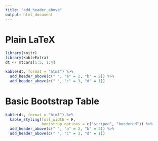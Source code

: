 ```yaml
---
title: "add_header_above"
output: html_document
---
```


# Plain LaTeX 
```r
library(knitr)
library(kableExtra)
dt <- mtcars[1:5, 1:4]

kable(dt, format = "html") %>%
  add_header_above(c(" ", "a" = 2, "b" = 2)) %>%
  add_header_above(c(" ", "c" = 3, "d" = 1))
```

# Basic Bootstrap Table
```r
kable(dt, format = "html") %>%
  kable_styling(full_width = F, 
                bootstrap_options = c("striped", "bordered")) %>%
  add_header_above(c(" ", "a" = 2, "b" = 2)) %>%
  add_header_above(c(" ", "c" = 3, "d" = 1))
```
